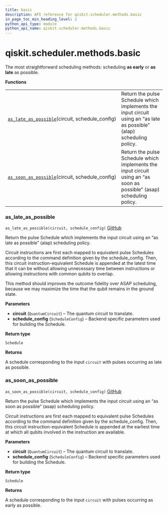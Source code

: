 ```yaml
---
title: basic
description: API reference for qiskit.scheduler.methods.basic
in_page_toc_min_heading_level: 2
python_api_type: module
python_api_name: qiskit.scheduler.methods.basic
---
```


<span id="module-qiskit.scheduler.methods.basic" />

<span id="qiskit-scheduler-methods-basic" />

# qiskit.scheduler.methods.basic

The most straightforward scheduling methods: scheduling **as early** or **as late** as possible.

**Functions**

|                                                                                                                                                              |                                                                                                                       |
| ------------------------------------------------------------------------------------------------------------------------------------------------------------ | --------------------------------------------------------------------------------------------------------------------- |
| [`as_late_as_possible`](#qiskit.scheduler.methods.basic.as_late_as_possible "qiskit.scheduler.methods.basic.as_late_as_possible")(circuit, schedule\_config) | Return the pulse Schedule which implements the input circuit using an “as late as possible” (alap) scheduling policy. |
| [`as_soon_as_possible`](#qiskit.scheduler.methods.basic.as_soon_as_possible "qiskit.scheduler.methods.basic.as_soon_as_possible")(circuit, schedule\_config) | Return the pulse Schedule which implements the input circuit using an “as soon as possible” (asap) scheduling policy. |

### as\_late\_as\_possible

<span id="qiskit.scheduler.methods.basic.as_late_as_possible" />

`as_late_as_possible(circuit, schedule_config)` [GitHub](https://github.com/qiskit/qiskit/tree/stable/0.16/qiskit/scheduler/methods/basic.py "view source code")

Return the pulse Schedule which implements the input circuit using an “as late as possible” (alap) scheduling policy.

Circuit instructions are first each mapped to equivalent pulse Schedules according to the command definition given by the schedule\_config. Then, this circuit instruction-equivalent Schedule is appended at the latest time that it can be without allowing unnecessary time between instructions or allowing instructions with common qubits to overlap.

This method should improves the outcome fidelity over ASAP scheduling, because we may maximize the time that the qubit remains in the ground state.

**Parameters**

*   **circuit** (`QuantumCircuit`) – The quantum circuit to translate.
*   **schedule\_config** (`ScheduleConfig`) – Backend specific parameters used for building the Schedule.

**Return type**

`Schedule`

**Returns**

A schedule corresponding to the input `circuit` with pulses occurring as late as possible.

### as\_soon\_as\_possible

<span id="qiskit.scheduler.methods.basic.as_soon_as_possible" />

`as_soon_as_possible(circuit, schedule_config)` [GitHub](https://github.com/qiskit/qiskit/tree/stable/0.16/qiskit/scheduler/methods/basic.py "view source code")

Return the pulse Schedule which implements the input circuit using an “as soon as possible” (asap) scheduling policy.

Circuit instructions are first each mapped to equivalent pulse Schedules according to the command definition given by the schedule\_config. Then, this circuit instruction-equivalent Schedule is appended at the earliest time at which all qubits involved in the instruction are available.

**Parameters**

*   **circuit** (`QuantumCircuit`) – The quantum circuit to translate.
*   **schedule\_config** (`ScheduleConfig`) – Backend specific parameters used for building the Schedule.

**Return type**

`Schedule`

**Returns**

A schedule corresponding to the input `circuit` with pulses occurring as early as possible.


